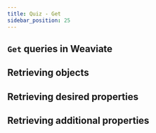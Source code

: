 ```yaml
---
title: Quiz - Get
sidebar_position: 25
---
```



## `Get` queries in Weaviate

## Retrieving objects 

## Retrieving desired properties

## Retrieving additional properties

